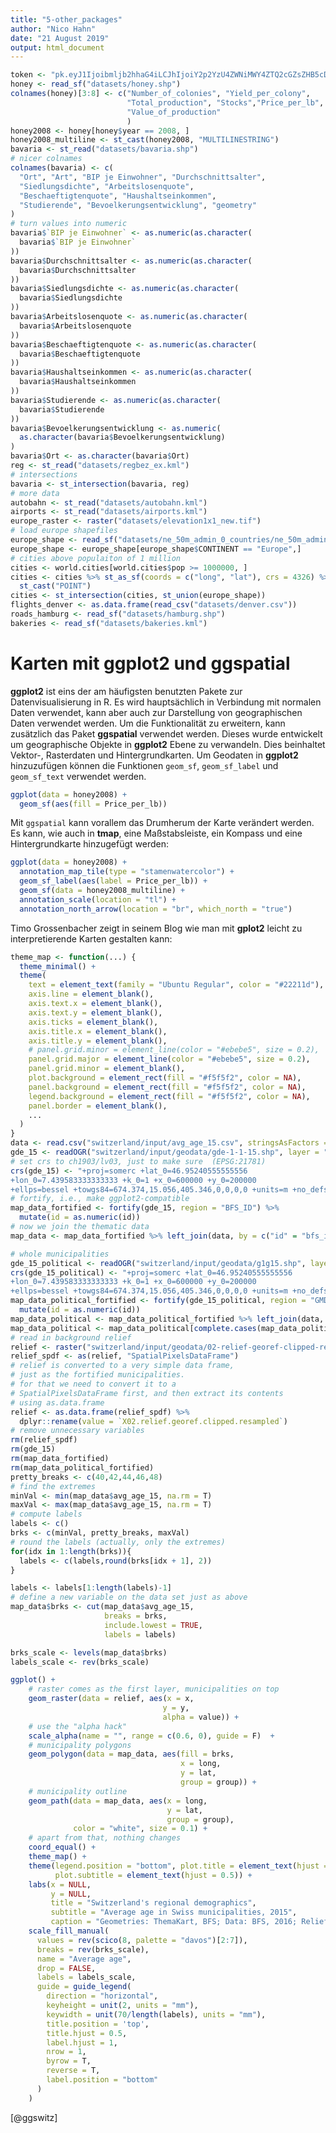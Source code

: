 ```yaml
---
title: "5-other_packages"
author: "Nico Hahn"
date: "21 August 2019"
output: html_document
---
```


```r
token <- "pk.eyJ1Ijoibmljb2hhaG4iLCJhIjoiY2p2YzU4ZWNiMWY4ZTQ2cGZsZHB5cDJzZiJ9.Sg3fJKvEhfkuhKx7aBBjZA"
honey <- read_sf("datasets/honey.shp")
colnames(honey)[3:8] <- c("Number_of_colonies", "Yield_per_colony",
                          "Total_production", "Stocks","Price_per_lb",
                          "Value_of_production"
                          )
honey2008 <- honey[honey$year == 2008, ]
honey2008_multiline <- st_cast(honey2008, "MULTILINESTRING")
bavaria <- st_read("datasets/bavaria.shp")
# nicer colnames
colnames(bavaria) <- c(
  "Ort", "Art", "BIP je Einwohner", "Durchschnittsalter",
  "Siedlungsdichte", "Arbeitslosenquote",
  "Beschaeftigtenquote", "Haushaltseinkommen",
  "Studierende", "Bevoelkerungsentwicklung", "geometry"
)
# turn values into numeric
bavaria$`BIP je Einwohner` <- as.numeric(as.character(
  bavaria$`BIP je Einwohner`
))
bavaria$Durchschnittsalter <- as.numeric(as.character(
  bavaria$Durchschnittsalter
))
bavaria$Siedlungsdichte <- as.numeric(as.character(
  bavaria$Siedlungsdichte
))
bavaria$Arbeitslosenquote <- as.numeric(as.character(
  bavaria$Arbeitslosenquote
))
bavaria$Beschaeftigtenquote <- as.numeric(as.character(
  bavaria$Beschaeftigtenquote
))
bavaria$Haushaltseinkommen <- as.numeric(as.character(
  bavaria$Haushaltseinkommen
))
bavaria$Studierende <- as.numeric(as.character(
  bavaria$Studierende
))
bavaria$Bevoelkerungsentwicklung <- as.numeric(
  as.character(bavaria$Bevoelkerungsentwicklung)
)
bavaria$Ort <- as.character(bavaria$Ort)
reg <- st_read("datasets/regbez_ex.kml")
# intersections
bavaria <- st_intersection(bavaria, reg)
# more data
autobahn <- st_read("datasets/autobahn.kml")
airports <- st_read("datasets/airports.kml")
europe_raster <- raster("datasets/elevation1x1_new.tif")
# load europe shapefiles
europe_shape <- read_sf("datasets/ne_50m_admin_0_countries/ne_50m_admin_0_countries.shp")
europe_shape <- europe_shape[europe_shape$CONTINENT == "Europe",]
# cities above populaiton of 1 million
cities <- world.cities[world.cities$pop >= 1000000, ]
cities <- cities %>% st_as_sf(coords = c("long", "lat"), crs = 4326) %>%
  st_cast("POINT")
cities <- st_intersection(cities, st_union(europe_shape))
flights_denver <- as.data.frame(read_csv("datasets/denver.csv"))
roads_hamburg <- read_sf("datasets/hamburg.shp")
bakeries <- read_sf("datasets/bakeries.kml")
```

# Karten mit ggplot2 und ggspatial
**ggplot2** ist eins der am häufigsten benutzten Pakete zur Datenvisualisierung in R. Es wird hauptsächlich in Verbindung mit normalen Daten verwendet, kann aber auch zur Darstellung von geographischen Daten verwendet werden. Um die Funktionalität zu erweitern, kann zusätzlich das Paket **ggspatial** verwendet werden. Dieses wurde entwickelt um  geographische Objekte in **ggplot2** Ebene zu verwandeln. Dies beinhaltet Vektor-, Rasterdaten und Hintergrundkarten. Um Geodaten in **ggplot2** hinzuzufügen können die Funktionen `geom_sf`, `geom_sf_label` und `geom_sf_text` verwendet werden.
```r
ggplot(data = honey2008) +
  geom_sf(aes(fill = Price_per_lb))
```
Mit `ggspatial` kann vorallem das Drumherum der Karte verändert werden. Es kann, wie auch in **tmap**, eine Maßstabsleiste, ein Kompass und eine Hintergrundkarte hinzugefügt werden:
```r
ggplot(data = honey2008) +
  annotation_map_tile(type = "stamenwatercolor") +
  geom_sf_label(aes(label = Price_per_lb)) +
  geom_sf(data = honey2008_multiline) +
  annotation_scale(location = "tl") +
  annotation_north_arrow(location = "br", which_north = "true") 
```

Timo Grossenbacher zeigt in seinem Blog wie man mit **gplot2** leicht zu interpretierende Karten gestalten kann:

```r
theme_map <- function(...) {
  theme_minimal() +
  theme(
    text = element_text(family = "Ubuntu Regular", color = "#22211d"),
    axis.line = element_blank(),
    axis.text.x = element_blank(),
    axis.text.y = element_blank(),
    axis.ticks = element_blank(),
    axis.title.x = element_blank(),
    axis.title.y = element_blank(),
    # panel.grid.minor = element_line(color = "#ebebe5", size = 0.2),
    panel.grid.major = element_line(color = "#ebebe5", size = 0.2),
    panel.grid.minor = element_blank(),
    plot.background = element_rect(fill = "#f5f5f2", color = NA), 
    panel.background = element_rect(fill = "#f5f5f2", color = NA), 
    legend.background = element_rect(fill = "#f5f5f2", color = NA),
    panel.border = element_blank(),
    ...
  )
}
data <- read.csv("switzerland/input/avg_age_15.csv", stringsAsFactors = FALSE)
gde_15 <- readOGR("switzerland/input/geodata/gde-1-1-15.shp", layer = "gde-1-1-15")
# set crs to ch1903/lv03, just to make sure  (EPSG:21781)
crs(gde_15) <- "+proj=somerc +lat_0=46.95240555555556 
+lon_0=7.439583333333333 +k_0=1 +x_0=600000 +y_0=200000 
+ellps=bessel +towgs84=674.374,15.056,405.346,0,0,0,0 +units=m +no_defs"
# fortify, i.e., make ggplot2-compatible
map_data_fortified <- fortify(gde_15, region = "BFS_ID") %>% 
  mutate(id = as.numeric(id))
# now we join the thematic data
map_data <- map_data_fortified %>% left_join(data, by = c("id" = "bfs_id"))

# whole municipalities
gde_15_political <- readOGR("switzerland/input/geodata/g1g15.shp", layer = "g1g15")
crs(gde_15_political) <- "+proj=somerc +lat_0=46.95240555555556 
+lon_0=7.439583333333333 +k_0=1 +x_0=600000 +y_0=200000 
+ellps=bessel +towgs84=674.374,15.056,405.346,0,0,0,0 +units=m +no_defs"
map_data_political_fortified <- fortify(gde_15_political, region = "GMDNR") %>% 
  mutate(id = as.numeric(id))
map_data_political <- map_data_political_fortified %>% left_join(data, by = c("id" = "bfs_id"))
map_data_political <- map_data_political[complete.cases(map_data_political),]
# read in background relief
relief <- raster("switzerland/input/geodata/02-relief-georef-clipped-resampled.tif")
relief_spdf <- as(relief, "SpatialPixelsDataFrame")
# relief is converted to a very simple data frame, 
# just as the fortified municipalities.
# for that we need to convert it to a 
# SpatialPixelsDataFrame first, and then extract its contents 
# using as.data.frame
relief <- as.data.frame(relief_spdf) %>% 
  dplyr::rename(value = `X02.relief.georef.clipped.resampled`)
# remove unnecessary variables
rm(relief_spdf)
rm(gde_15)
rm(map_data_fortified)
rm(map_data_political_fortified)
pretty_breaks <- c(40,42,44,46,48)
# find the extremes
minVal <- min(map_data$avg_age_15, na.rm = T)
maxVal <- max(map_data$avg_age_15, na.rm = T)
# compute labels
labels <- c()
brks <- c(minVal, pretty_breaks, maxVal)
# round the labels (actually, only the extremes)
for(idx in 1:length(brks)){
  labels <- c(labels,round(brks[idx + 1], 2))
}

labels <- labels[1:length(labels)-1]
# define a new variable on the data set just as above
map_data$brks <- cut(map_data$avg_age_15, 
                     breaks = brks, 
                     include.lowest = TRUE, 
                     labels = labels)

brks_scale <- levels(map_data$brks)
labels_scale <- rev(brks_scale)
```
```r
ggplot() +
    # raster comes as the first layer, municipalities on top
    geom_raster(data = relief, aes(x = x, 
                                  y = y, 
                                  alpha = value)) +
    # use the "alpha hack"
    scale_alpha(name = "", range = c(0.6, 0), guide = F)  + 
    # municipality polygons
    geom_polygon(data = map_data, aes(fill = brks, 
                                      x = long, 
                                      y = lat, 
                                      group = group)) +
    # municipality outline
    geom_path(data = map_data, aes(x = long, 
                                   y = lat, 
                                   group = group), 
              color = "white", size = 0.1) +
    # apart from that, nothing changes
    coord_equal() +
    theme_map() +
    theme(legend.position = "bottom", plot.title = element_text(hjust = 0.5),
          plot.subtitle = element_text(hjust = 0.5)) +
    labs(x = NULL, 
         y = NULL, 
         title = "Switzerland's regional demographics", 
         subtitle = "Average age in Swiss municipalities, 2015", 
         caption = "Geometries: ThemaKart, BFS; Data: BFS, 2016; Relief: swisstopo, 2016") + 
    scale_fill_manual(
      values = rev(scico(8, palette = "davos")[2:7]),
      breaks = rev(brks_scale),
      name = "Average age",
      drop = FALSE,
      labels = labels_scale,
      guide = guide_legend(
        direction = "horizontal",
        keyheight = unit(2, units = "mm"), 
        keywidth = unit(70/length(labels), units = "mm"),
        title.position = 'top',
        title.hjust = 0.5,
        label.hjust = 1,
        nrow = 1,
        byrow = T,
        reverse = T,
        label.position = "bottom"
      )
    )
```

[@ggswitz]